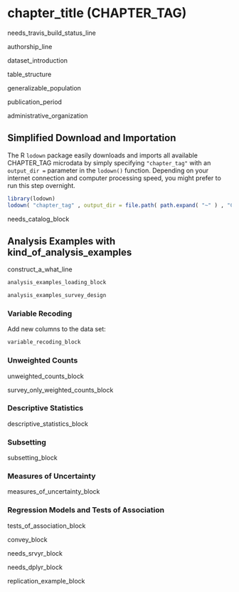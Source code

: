# chapter_title (CHAPTER_TAG) {-}

needs_travis_build_status_line

authorship_line

dataset_introduction

table_structure

generalizable_population

publication_period

administrative_organization

## Simplified Download and Importation {-}

The R `lodown` package easily downloads and imports all available CHAPTER_TAG microdata by simply specifying `"chapter_tag"` with an `output_dir =` parameter in the `lodown()` function.  Depending on your internet connection and computer processing speed, you might prefer to run this step overnight.

```r
library(lodown)
lodown( "chapter_tag" , output_dir = file.path( path.expand( "~" ) , "CHAPTER_TAG" ) lodown_password_parameters )
```

needs_catalog_block

## Analysis Examples with kind_of_analysis_examples \ {-}

construct_a_what_line

```r
analysis_examples_loading_block
```

```r
analysis_examples_survey_design
```

### Variable Recoding {-}

Add new columns to the data set:
```r
variable_recoding_block
```

### Unweighted Counts {-}

unweighted_counts_block

survey_only_weighted_counts_block

### Descriptive Statistics {-}

descriptive_statistics_block

### Subsetting {-}

subsetting_block

### Measures of Uncertainty {-}

measures_of_uncertainty_block


### Regression Models and Tests of Association {-}

tests_of_association_block

convey_block

needs_srvyr_block

needs_dplyr_block

replication_example_block
